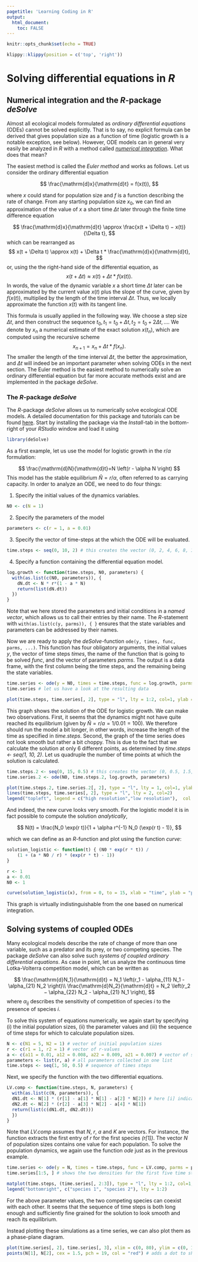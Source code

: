 ```yaml
---
pagetitle: 'Learning Coding in R'
output: 
  html_document:
    toc: FALSE
---
```


```r
knitr::opts_chunk$set(echo = TRUE)
```

```r
klippy::klippy(position = c('top', 'right'))
```

# Solving differential equations in *R* {.tabset}

## Numerical integration and the *R*-package *deSolve*

Almost all ecological models formulated as *ordinary differential equations* (ODEs) cannot be solved explicitly. That is to say, no explicit formula can be derived that gives population size as a function of time (logistic growth is a notable exception, see below). However, ODE models can in general very easily be analyzed in *R* with a method called [*numerical integration*](https://en.wikipedia.org/wiki/Numerical_methods_for_ordinary_differential_equations). What does that mean?

The easiest method is called the *Euler method* and works as follows. Let us consider the ordinary differential equation

$$
\frac{\mathrm{d}x}{\mathrm{d}t} = f(x(t)),
$$

where $x$ could stand for population size and $f$ is a function describing the rate of change. From any starting population size $x_0$, we can find an approximation of the value of $x$ a short time $\Delta t$ later through the finite time difference equation

$$
\frac{\mathrm{d}x}{\mathrm{d}t} \approx \frac{x(t + \Delta t) − x(t)}{\Delta t},
$$
which can be rearranged as
$$
x(t + \Delta t) \approx x(t) + \Delta t * \frac{\mathrm{d}x}{\mathrm{d}t},
$$
or, using the the right-hand side of the differential equation, as
$$
x(t + \Delta t) \approx x(t) + \Delta t * f(x(t)).
$$
In words, the value of the dynamic variable $x$ a short time $\Delta t$ later can be approximated by the current value $x(t)$ plus the slope of the curve, given by $f(x(t))$, multiplied by the length of the time interval $\Delta t$. Thus, we locally approximate the function $x(t)$ with its tangent line. 

This formula is usually applied in the following way. We choose a step size $\Delta t$, and then construct the sequence $t_0,\, t_1 = t_0 + \Delta t,\, t_2 = t_0 + 2\Delta t,\, \ldots$. We denote by $x_n$ a numerical estimate of the exact solution $x(t_n)$, which are computed using the recursive scheme
$$
x_{n+1} = x_n + \Delta t * f(x_n).
$$
The smaller the length of the time interval $\Delta t$, the better the approximation, and $\Delta t$ will indeed be an important parameter when solving ODEs in the next section. The Euler method is the easiest method to numerically solve an ordinary differential equation but far more accurate methods exist and are implemented in the package *deSolve*.

### The *R*-package *deSolve*

The *R*-package *deSolve* allows us to numerically solve ecological ODE models. A detailed documentation for this package and tutorials can be found [here](https://desolve.r-forge.r-project.org/). Start by installing the package via the *Install*-tab in the bottom-right of your *RStudio* window and load it using

```r
library(deSolve)
```

As a first example, let us use the model for logistic growth in the $r/\alpha$ formulation:

$$
\frac{\mathrm{d}N}{\mathrm{d}t}=N \left(r  - \alpha N \right)
$$
This model has the stable equilibrium $\hat N = r/\alpha$, often referred to as carrying capacity. In order to analyze an ODE, we need to do four things:

1) Specify the initial values of the dynamics variables.
 
```r
N0 <- c(N = 1)
```

2) Specify the parameters of the model

```r
parameters <- c(r = 1, a = 0.01)
```

3) Specify the vector of time-steps at the which the ODE will be evaluated.

```r
time.steps <- seq(0, 10, 2) # this creates the vector (0, 2, 4, 6, 8, 10). Thus, here Delta t equals 1.
```

4) Specify a function containing the differential equation model.

```r
log.growth <- function(time.steps, N0, parameters) {
  with(as.list(c(N0, parameters)), {
    dN.dt <- N * r*(1 - a * N)
    return(list(dN.dt))
  })
}
```

Note that we here stored the parameters and initial conditions in a *named vector*, which allows us to call their entries by their name. The *R*-statement with ```with(as.list(c(y, parms)), { }``` ensures that the state variables and parameters can be addressed by their names.

Now we are ready to apply the *deSolve*-function ```ode(y, times, func, parms, ...)```. This function has four obligatory arguments, the initial values *y*, the vector of time steps *times*, the name of the function that is going to be solved *func*, and the vector of parameters *parms*. The output is a data frame, with the first column being the time steps, and the remaining being the state variables.

```r
time.series <- ode(y = N0, times = time.steps, func = log.growth, parms = parameters)
time.series # let us have a look at the resulting data
```

```r
plot(time.steps, time.series[, 2], type = "l", lty = 1:2, col=1, ylab = "Population Density N", xlab="Time")
```

This graph shows the solution of the ODE for logistic growth. We can make two observations. First, it seems that the dynamics might not have quite reached its equilibrium (given by $\hat N = r/a = 1/0.01 = 100$). We therefore should run the model a bit longer, in other words, increase the length of the time as specified in *time.steps*. Second, the graph of the time series does not look smooth but rather a bit choppy. This is due to the fact that we calculate the solution at only 6 different points, as determined by *time.steps <- seq(1, 10, 2)*. Let us quadruple the number of time points at which the solution is calculated.

```r
time.steps.2 <- seq(0, 15, 0.5) # this creates the vector (0, 0.5, 1.5, 2, 2.5, ..., 15). Thus, here Delta t equals 0.5.
time.series.2 <- ode(N0, time.steps.2, log.growth, parameters)

plot(time.steps.2, time.series.2[, 2], type = "l", lty = 1, col=1, ylab = "Population Density N", xlab="Time") 
lines(time.steps, time.series[, 2], type = "l", lty = 2, col=2)
legend("topleft", legend = c("high resolution","low resolution"),  col =c(1, 2), lty = c(1, 2))
```

And indeed, the new curve looks very smooth. For the logistic model it is in fact possible to compute the solution *analytically*, 

$$
N(t) = \frac{N_0 \exp(r t)}{1 + \alpha r^{-1} N_0 (\exp(r t) - 1)},
$$

which we can define as an *R*-function and plot using the function *curve*:

```r
solution_logistic <- function(t) { (N0 * exp(r * t)) /
    (1 + (a * N0 / r) * (exp(r * t) - 1))
}

r <- 1
a <- 0.01
N0 <- 1

curve(solution_logistic(x), from = 0, to = 15, xlab = "time", ylab = "population size N")
```

This graph is virtually indistinguishable from the one based on numerical integration.

## Solving systems of coupled ODEs

Many ecological models describe the rate of change of more than one variable, such as a predator and its prey, or two competing species. The package *deSolve* can also solve such *systems of coupled ordinary differential equations*. As case in point, let us analyze the continuous time Lotka-Volterra competition model, which can be written as

$$
\frac{\mathrm{d}N_1}{\mathrm{d}t} = N_1 \left(r_1 - \alpha_{11} N_1 - \alpha_{21} N_2 \right)\\
\frac{\mathrm{d}N_2}{\mathrm{d}t} = N_2 \left(r_2 − \alpha_{22} N_2 - \alpha_{21} N_1 \right),
$$
where $\alpha_{ij}$ describes the sensitivity of competition of species $i$ to the presence of species $i$.

To solve this system of equations numerically, we again start by specifying (i) the initial population sizes, (ii) the parameter values and (iii) the sequence of time steps for which to calculate population sizes.

```r
N <- c(N1 = 5, N2 = 1) # vector of initial population sizes
r <- c(r1 = 1, r2 = 1) # vector of r-values
a <- c(a11 = 0.01, a12 = 0.008, a22 = 0.009, a21 = 0.007) # vector of sensitivities
parameters <- list(r, a) # all parameters collected in one list
time.steps <- seq(1, 50, 0.5) # sequence of times steps
```

Next, we specify the function with the two differential equations.

```r
LV.comp <- function(time.steps, N, parameters) {
  with(as.list(c(N, parameters)), {
  dN1.dt <- N[1] * (r[1] - a[1] * N[1] - a[2] * N[2]) # here [i] indicates the ith position in the corresponding vector
  dN2.dt <- N[2] * (r[2] - a[3] * N[2] - a[4] * N[1])
  return(list(c(dN1.dt, dN2.dt)))
  })
}  
```

Note that *LV.comp* assumes that *N*, *r*, *a* and *K* are vectors. For instance, the function extracts the first entry of *r* for the first species *(r[1])*. The vector *N* of population sizes contains one value for each population. To solve the population dynamics, we again use the function *ode* just as in the previous example.

```r
time.series <- ode(y = N, times = time.steps, func = LV.comp, parms = parameters)
time.series[1:5, ] # shows the two densities for the first five time steps
```

```r
matplot(time.steps, (time.series[, 2:3]), type = "l", lty = 1:2, col=1, ylab = "Population Density N", xlab="Time")
legend("bottomright", c("species 1", "species 2"), lty = 1:2)
```

For the above parameter values, the two competing species can coexist with each other. It seems that the sequence of time steps is both long enough and sufficiently fine grained for the solution to look smooth and reach its equilibrium.

Instead plotting these simulations as a time series, we can also plot them as a phase-plane diagram.

```r
plot(time.series[, 2], time.series[, 3], xlim = c(0, 80), ylim = c(0, 100), type = "l",  lty = 1, xlab = "species 1", ylab = "species 2")
points(N[1], N[2], cex = 1.5, pch = 19, col = "red") # adds a dot to show the starting densities
```

<!---
STUFF TO ADD IN THE FUTURE
The ```ode()``` function uses a superb ODE solver, ```lsoda```, which is a very powerful, well tested tool, superior to many other such solvers. One of the other solvers in the ```deSolve```-package, ```lsodar```, will also return roots (or equilibria), for a system of ODEs, if they exist. Here we find the roots (i.e. the solutions, or equilibria) for a two species competition model.

To use ```lsodar``` to find equilibria, we need to specify a root finding function whose inputs are are the sme of the ODE function, and which returns a scalar (a single number) that determines whether the rate of change (dy/dx) is sufficiently close to zero that we can say that the system has stopped changed, that is, has reached a steady state or equilibrium. Here we sum the absolute rates of change of each species, and then subtract 10−10; if that difference is zero, we decide that, for all pratcial purposes, the system has stopped changing.

#```{r}
#rootfun <- function(t, y, p) {
#  dstate <- unlist(LV_time_series(t, y, p))
#  return(sum(abs(dstate)) - 1e-10)
#}
#```

Note that ```unlist``` changes the ```list``` returned by EV into a simple vector, which can then be summed.

Next we specify parameters, and time. Here all we want is the root, so we specify that we want the value of y after a really long time (t = 1010). The ```lsodar``` function will stop sooner than that, and return the equilibrium it finds, and the time step at which it occurred.

#```{r}
#p <- c(b = 0.5, a = 0.02, e = 0.1, s = 0.2)
#t <- c(0, 1e+10)
#```

Now we run the function.

#```{r}
#out <- ode(y = c(45, 200), t, LV_time_series, parms = p, rootfun = #rootfun, method = "lsodar")
#out[, ]
#```

Here we see that the steady state population sizes are V = 100 and E = 12.5, and that given our starting point, this steady state was achieved at t = 500.8. Other information is available; see ?lsodar after loading the deSolve package.
--->

